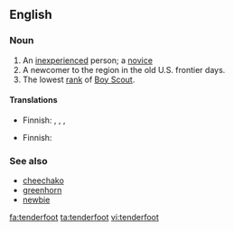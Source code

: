 {{wikipedia}}
==English==

===Noun===
{{en-noun|pl=tenderfeet|pl2=tenderfoots}}

# An [[inexperienced]] person; a [[novice]]
# A newcomer to the region in the old U.S. frontier days.
# The lowest [[rank]] of [[Boy Scout]].

====Translations====
{{trans-top|novice}}
* Finnish: {{t-|fi|vasta-alkaja}}, {{t-|fi|noviisi}}, {{t+|fi|mopo}}, {{t-|fi|keltanokka}}
{{trans-mid}}
{{trans-bottom}}

{{trans-top|newcomer in the old US frontier days}}
* Finnish: {{t-|fi|arkajalka}}
{{trans-mid}}
{{trans-bottom}}

===See also===
*[[cheechako]]
*[[greenhorn]]
*[[newbie]]

[[fa:tenderfoot]]
[[ta:tenderfoot]]
[[vi:tenderfoot]]
